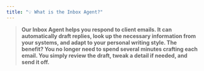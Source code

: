 ```yaml
---
title: "💡 What is the Inbox Agent?"
---
```


> **Our Inbox Agent helps you respond to client emails. It can automatically draft replies, look up the necessary information from your systems, and adapt to your personal writing style. The benefit? You no longer need to spend several minutes crafting each email. You simply review the draft, tweak a detail if needed, and send it off.**